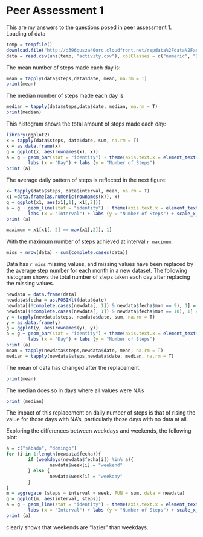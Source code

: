 Peer Assessment 1
========================================================

This are my answers to the questions posed in peer assessment 1.  
Loading of data

```r
temp = tempfile()
download.file("http://d396qusza40orc.cloudfront.net/repdata%2Fdata%2Factivity.zip", temp)
data = read.csv(unz(temp, "activity.csv"), colClasses = c("numeric", "Date", "numeric"))
```

The mean number of steps made each day is:
```r
mean = tapply(data$steps,data$date, mean, na.rm = T)
print(mean)
```

The median number of steps made each day is:
```r
median = tapply(data$steps,data$date, median, na.rm = T)
print(median)
```

This histogram shows the total amount of steps made each day:
```r
library(ggplot2)
x = tapply(data$steps, data$date, sum, na.rm = T)
x = as.data.frame(x)
g = ggplot(x, aes(rownames(x), x))
a = g + geom_bar(stat = "identity") + theme(axis.text.x = element_text(angle = 90, vjust = 0.5, size = 5)) +
        labs (x = "Day") + labs (y = "Number of Steps")
print (a)
```

The average daily pattern of steps is reflected in the next figure:
```r
x= tapply(data$steps, data$interval, mean, na.rm = T)
x1 =data.frame(as.numeric(rownames(x)), x)
g = ggplot(x1, aes(x1[,1], x1[,2]))
a = g + geom_line(stat = "identity") + theme(axis.text.x = element_text(angle = 90)) +
        labs (x = "Interval") + labs (y = "Number of Steps") + scale_x_discrete(breaks = seq(0, 2355, 50))
print (a)
````

 

```r
maximum = x1[x1[, 2] == max(x1[,2]), 1]
```

With the maximum number of steps achieved at interval `r maximum`:

```r
miss = nrow(data) - sum(complete.cases(data))
```

Data has `r miss` missing values, and missing values have been replaced by the average step number for each month in a new dataset. The following histogram shows the total number of steps taken each day after replacing the missing values.

```r
newdata = data.frame(data)
newdata$fecha = as.POSIXlt(data$date)
newdata[(!complete.cases(newdata[, 1]) & newdata$fecha$mon == 9), 1] = mean(newdata[newdata$fecha$mon== 9, 1], na.rm = T)
newdata[(!complete.cases(newdata[, 1]) & newdata$fecha$mon == 10), 1] = mean(newdata[newdata$fecha$mon== 10, 1], na.rm = T)
y = tapply(newdata$steps, newdata$date, sum, na.rm = T)
y = as.data.frame(y)
g = ggplot(y, aes(rownames(y), y))
a = g + geom_bar(stat = "identity") + theme(axis.text.x = element_text(angle = 90, vjust = 0.5, size = 5)) +
        labs (x = "Day") + labs (y = "Number of Steps")
print (a)
mean = tapply(newdata$steps,newdata$date, mean, na.rm = T)
median = tapply(newdata$steps,newdata$date, median, na.rm = T)
```

The mean of data has changed after the replacement.

```r
print(mean)
```
The median does so in days where all values were NA's
```r
print (median)
```

The impact of this replacement on daily number of steps is that of rising the value for those days with NA's, particularly those days with no data at all.

Exploring the differences between weekdays and weekends, the following plot:

```r
a = c("sábado", "domingo")
for (i in 1:length(newdata$fecha)){
        if (weekdays(newdata$fecha[i]) %in% a){
                newdata$week[i] = "weekend"
        } else {
                newdata$week[i] = "weekday"
        }
}
m = aggregate (steps ~ interval + week, FUN = sum, data = newdata)
g = ggplot(m, aes(interval, steps))
a = g + geom_line(stat = "identity") + theme(axis.text.x = element_text(angle = 90)) +
        labs (x = "Interval") + labs (y = "Number of Steps") + scale_x_discrete(breaks = seq(0, 2355, 50)) + facet_grid(week~.)
print (a)
```

clearly shows that weekends are "lazier" than weekdays.
